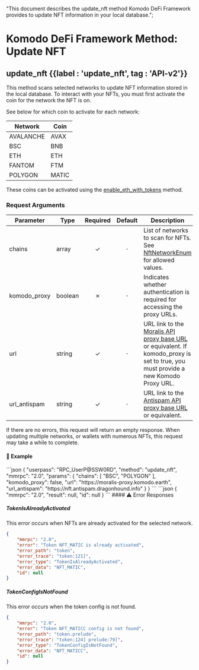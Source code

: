   "This document describes the update_nft method Komodo DeFi Framework provides to update NFT information in your local database.";

# Komodo DeFi Framework Method: Update NFT

## update\_nft {{label : 'update_nft', tag : 'API-v2'}}

This method scans selected networks to update NFT information stored in the local database. To interact with your NFTs, you must first activate the coin for the network the NFT is on.

See below for which coin to activate for each network:

| Network   | Coin  |
| --------- | ----- |
| AVALANCHE | AVAX  |
| BSC       | BNB   |
| ETH       | ETH   |
| FANTOM    | FTM   |
| POLYGON   | MATIC |

These coins can be activated using the [enable\_eth\_with\_tokens](/komodo-defi-framework/api/v20/coin_activation/enable_eth_with_tokens/) method.

### Request Arguments

| Parameter     | Type    | Required | Default | Description                                                                                                                                                               |
| ------------- | ------- | :------: | :-----: | ------------------------------------------------------------------------------------------------------------------------------------------------------------------------- |
| chains        | array   |     ✓    |   `-`   | List of networks to scan for NFTs. See [NftNetworkEnum](/komodo-defi-framework/api/common_structures/#nft-network-enum) for allowed values.                               |
| komodo\_proxy | boolean |     ✗    |   `-`   | Indicates whether authentication is required for accessing the proxy URLs.                                                                                                |
| url           | string  |     ✓    |   `-`   | URL link to the [Moralis API proxy base URL](https://moralis-proxy.komodo.earth) or equivalent. If komodo\_proxy is set to true, you must provide a new Komodo Proxy URL. |
| url\_antispam | string  |     ✓    |   `-`   | URL link to the [Antispam API proxy base URL](https://nft.antispam.dragonhound.info) or equivalent.                                                                       |

<Note>
  If there are no errors, this request will return an empty response.
  When updating multiple networks, or wallets with numerous NFTs, this request may take a while to complete.
</Note>

#### 📌 Example

<CodeGroup title="Update NFT" tag="POST" label="update_nft" mm2MethodDecorate="true">
  ```json
  {
    "userpass": "RPC_UserP@SSW0RD",
    "method": "update_nft",
    "mmrpc": "2.0",
    "params": {
      "chains": [
        "BSC",
        "POLYGON"
      ],
      "komodo_proxy": false,
      "url": "https://moralis-proxy.komodo.earth",
      "url_antispam": "https://nft.antispam.dragonhound.info"
    }
  }
  ```
</CodeGroup>

<CollapsibleSection expandedText="Hide Update NFT Response" collapsedText="Show Update NFT Response">
  ```json
  {
      "mmrpc": "2.0",
      "result": null,
      "id": null
  }
  ```
</CollapsibleSection>

<CollapsibleSection expandedText="Hide Update NFT Error Responses" collapsedText="Show Update NFT Error Responses">
  #### ⚠️ Error Responses

  ##### TokenIsAlreadyActivated

  This error occurs when NFTs are already activated for the selected network.

  ```json
  {
      "mmrpc": "2.0",
      "error": "Token NFT_MATIC is already activated",
      "error_path": "token",
      "error_trace": "token:121]",
      "error_type": "TokenIsAlreadyActivated",
      "error_data": "NFT_MATIC",
      "id": null
  }
  ```

  ##### TokenConfigIsNotFound

  This error occurs when the token config is not found.

  ```json
  {
      "mmrpc": "2.0",
      "error": "Token NFT_MATICC config is not found",
      "error_path": "token.prelude",
      "error_trace": "token:124] prelude:79]",
      "error_type": "TokenConfigIsNotFound",
      "error_data": "NFT_MATICC",
      "id": null
  }
  ```
</CollapsibleSection>
